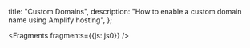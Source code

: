   title: "Custom Domains",
  description: "How to enable a custom domain name using Amplify hosting",
};


<Fragments fragments={{js: js0}} />